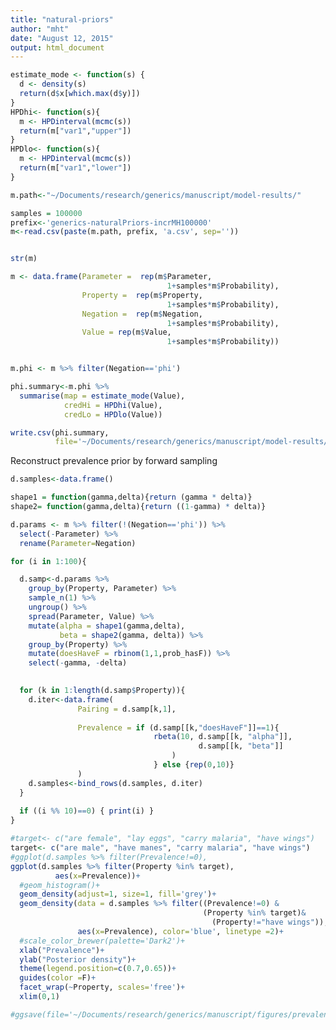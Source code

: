 ```yaml
---
title: "natural-priors"
author: "mht"
date: "August 12, 2015"
output: html_document
---
```



```r
estimate_mode <- function(s) {
  d <- density(s)
  return(d$x[which.max(d$y)])
}
HPDhi<- function(s){
  m <- HPDinterval(mcmc(s))
  return(m["var1","upper"])
}
HPDlo<- function(s){
  m <- HPDinterval(mcmc(s))
  return(m["var1","lower"])
}

```

```r
m.path<-"~/Documents/research/generics/manuscript/model-results/"

samples = 100000
prefix<-'generics-naturalPriors-incrMH100000' 
m<-read.csv(paste(m.path, prefix, 'a.csv', sep=''))


str(m)

m <- data.frame(Parameter =  rep(m$Parameter, 
                                   1+samples*m$Probability),
                Property =  rep(m$Property, 
                                   1+samples*m$Probability),
                Negation =  rep(m$Negation, 
                                   1+samples*m$Probability),
                Value = rep(m$Value, 
                                   1+samples*m$Probability))


m.phi <- m %>% filter(Negation=='phi')

phi.summary<-m.phi %>% 
  summarise(map = estimate_mode(Value),
            credHi = HPDhi(Value),
            credLo = HPDlo(Value))

write.csv(phi.summary, 
          file='~/Documents/research/generics/manuscript/model-results/natural-priors-phi.csv')


```



Reconstruct prevalence prior by forward sampling

```r

d.samples<-data.frame()

shape1 = function(gamma,delta){return (gamma * delta)}
shape2= function(gamma,delta){return ((1-gamma) * delta)}

d.params <- m %>% filter(!(Negation=='phi')) %>%
  select(-Parameter) %>%
  rename(Parameter=Negation)

for (i in 1:100){

  d.samp<-d.params %>%
    group_by(Property, Parameter) %>%
    sample_n(1) %>%
    ungroup() %>%
    spread(Parameter, Value) %>%
    mutate(alpha = shape1(gamma,delta),
           beta = shape2(gamma, delta)) %>%
    group_by(Property) %>%
    mutate(doesHaveF = rbinom(1,1,prob_hasF)) %>%
    select(-gamma, -delta)

  
  for (k in 1:length(d.samp$Property)){
    d.iter<-data.frame(
               Pairing = d.samp[k,1],
               
               Prevalence = if (d.samp[[k,"doesHaveF"]]==1){
                                rbeta(10, d.samp[[k, "alpha"]], 
                                          d.samp[[k, "beta"]]
                                    )
                                } else {rep(0,10)}
               )
    d.samples<-bind_rows(d.samples, d.iter)
  }
  
  if ((i %% 10)==0) { print(i) }
}

#target<- c("are female", "lay eggs", "carry malaria", "have wings")
target<- c("are male", "have manes", "carry malaria", "have wings")
#ggplot(d.samples %>% filter(Prevalence!=0), 
ggplot(d.samples %>% filter(Property %in% target), 
          aes(x=Prevalence))+
  #geom_histogram()+
  geom_density(adjust=1, size=1, fill='grey')+
  geom_density(data = d.samples %>% filter((Prevalence!=0) & 
                                           (Property %in% target)&
                                             (Property!="have wings")), 
               aes(x=Prevalence), color='blue', linetype =2)+
  #scale_color_brewer(palette='Dark2')+
  xlab("Prevalence")+
  ylab("Posterior density")+
  theme(legend.position=c(0.7,0.65))+
  guides(color =F)+ 
  facet_wrap(~Property, scales='free')+
  xlim(0,1)

#ggsave(file='~/Documents/research/generics/manuscript/figures/prevalence_priors_inferred-betas.pdf')


```



